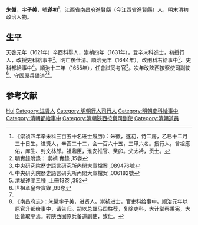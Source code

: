 '''朱徽'''，字'''子美'''，號'''遂初'''<ref>《崇祯四年辛未科三百五十名进士履历》：朱徽，遂初，诗二房，乙巳十二月三十日生。进贤人，辛酉二十二，会一百六十五，三甲六名。授行人。曾祖應佑，庠生、封文林郎。祖鼎臣，淮安推官、癸卯。父太衿，贡士。</ref>，[[江西省|江西省]][[南昌府|南昌府]][[進賢縣|進賢縣]]（今[[江西省|江西省]][[進賢縣|進賢縣]]）人，明末清初政治人物。

== 生平 ==
天啓元年（1621年）辛酉科舉人，崇禎四年（1631年），登辛未科進士，初授行人，改授吏科給事中<ref>明實錄附錄： 崇禎 實錄 ,15卷</ref>。明亡後仕清。順治元年（1644年），改刑科右給事中<ref>中央研究院歷史語言研究所內閣大庫檔案 ,089476號</ref>、吏科都給事中<ref>中央研究院歷史語言研究所內閣大庫檔案 ,006182號</ref>。順治十二年（1655年），任會試同考官<ref>清秘述聞三種 ,上冊13卷 ,392</ref>。次年改陝西按察使司副使<ref name= "世袓">世祖章皇帝實錄 ,99卷</ref>、守固原兵備道<ref name= "世袓"></ref><ref>《南昌府志》：朱徽字子美，进贤人。崇祯进士，官吏科给事中。顺治元年以原官升都给事中，请告归。嗣以总督马国柱荐，复除吏科，大计掌察秉宪，大臣皆取平焉。转陜西固原兵备道副使，致仕。</ref>。

==参考文献==
{{reflist|3}}

{{崇禎四年辛未科殿試金榜}}

{{Authority control}}

{{DEFAULTSORT:Zhu朱}}
[[Category:朱姓|Hui]]
[[Category:进贤人|Category:进贤人]]
[[Category:明朝行人司行人|Category:明朝行人司行人]]
[[Category:明朝吏科給事中|Category:明朝吏科給事中]]
[[Category:清朝都給事中|Category:清朝都給事中]]
[[Category:清朝陝西按察司副使|Category:清朝陝西按察司副使]]
[[Category:清朝道員|Category:清朝道員]]


{{清朝人物小作品}}